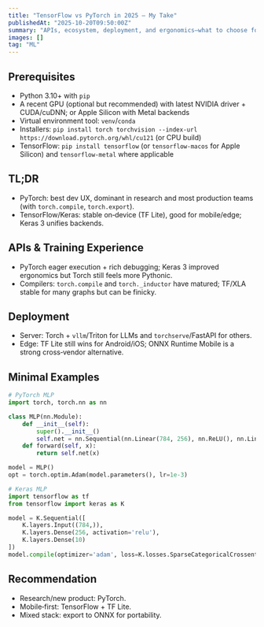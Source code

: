 ```yaml
---
title: "TensorFlow vs PyTorch in 2025 — My Take"
publishedAt: "2025-10-20T09:50:00Z"
summary: "APIs, ecosystem, deployment, and ergonomics—what to choose for research vs production in 2025."
images: []
tag: "ML"
---
```


## Prerequisites

- Python 3.10+ with `pip`
- A recent GPU (optional but recommended) with latest NVIDIA driver + CUDA/cuDNN; or Apple Silicon with Metal backends
- Virtual environment tool: `venv`/`conda`
- Installers: `pip install torch torchvision --index-url https://download.pytorch.org/whl/cu121` (or CPU build)
- TensorFlow: `pip install tensorflow` (or `tensorflow-macos` for Apple Silicon) and `tensorflow-metal` where applicable

## TL;DR

- PyTorch: best dev UX, dominant in research and most production teams (with `torch.compile`, `torch.export`).
- TensorFlow/Keras: stable on‑device (TF Lite), good for mobile/edge; Keras 3 unifies backends.

## APIs & Training Experience

- PyTorch eager execution + rich debugging; Keras 3 improved ergonomics but Torch still feels more Pythonic.
- Compilers: `torch.compile` and `torch._inductor` have matured; TF/XLA stable for many graphs but can be finicky.

## Deployment

- Server: Torch + `vllm`/Triton for LLMs and `torchserve`/FastAPI for others.
- Edge: TF Lite still wins for Android/iOS; ONNX Runtime Mobile is a strong cross‑vendor alternative.

## Minimal Examples

```python
# PyTorch MLP
import torch, torch.nn as nn

class MLP(nn.Module):
    def __init__(self):
        super().__init__()
        self.net = nn.Sequential(nn.Linear(784, 256), nn.ReLU(), nn.Linear(256, 10))
    def forward(self, x):
        return self.net(x)

model = MLP()
opt = torch.optim.Adam(model.parameters(), lr=1e-3)
```

```python
# Keras MLP
import tensorflow as tf
from tensorflow import keras as K

model = K.Sequential([
    K.layers.Input((784,)),
    K.layers.Dense(256, activation='relu'),
    K.layers.Dense(10)
])
model.compile(optimizer='adam', loss=K.losses.SparseCategoricalCrossentropy(from_logits=True))
```

## Recommendation

- Research/new product: PyTorch.
- Mobile‑first: TensorFlow + TF Lite.
- Mixed stack: export to ONNX for portability.
